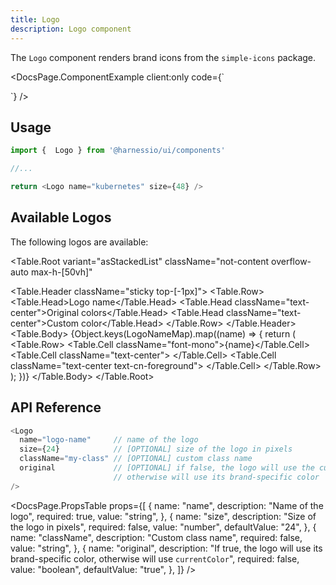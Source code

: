 ```yaml
---
title: Logo
description: Logo component
---
```


The `Logo` component renders brand icons from the `simple-icons` package.


<DocsPage.ComponentExample
  client:only
  code={`<div className="grid place-items-center">
    <Logo name="kubernetes" size={48} />
</div>`}
/>

## Usage

```typescript jsx
import {  Logo } from '@harnessio/ui/components'

//...

return <Logo name="kubernetes" size={48} />
```

## Available Logos

The following logos are available:

<Table.Root
  variant="asStackedList"
  className="not-content overflow-auto max-h-[50vh]"
>
  <Table.Header className="sticky top-[-1px]">
    <Table.Row>
      <Table.Head>Logo name</Table.Head>
      <Table.Head className="text-center">Original colors</Table.Head>
      <Table.Head className="text-center">Custom color</Table.Head>
    </Table.Row>
  </Table.Header>
  <Table.Body>
    {Object.keys(LogoNameMap).map((name) => {
      return (
        <Table.Row>
          <Table.Cell className="font-mono">{name}</Table.Cell>
          <Table.Cell className="text-center">
            <Logo size={32} name={name} className="inline-block" />
          </Table.Cell>
          <Table.Cell className="text-center text-cn-foreground">
            <Logo
              size={32}
              name={name}
              original={false}
              className="inline-block"
            />
          </Table.Cell>
        </Table.Row>
      );
    })}
  </Table.Body>
</Table.Root>

## API Reference

```typescript jsx
<Logo
  name="logo-name"     // name of the logo
  size={24}            // [OPTIONAL] size of the logo in pixels
  className="my-class" // [OPTIONAL] custom class name
  original             // [OPTIONAL] if false, the logo will use the current text color,
                       // otherwise will use its brand-specific color
/>
```

<DocsPage.PropsTable
  props={[
    {
      name: "name",
      description: "Name of the logo",
      required: true,
      value: "string",
    },
    {
      name: "size",
      description: "Size of the logo in pixels",
      required: false,
      value: "number",
      defaultValue: "24",
    },
    {
      name: "className",
      description: "Custom class name",
      required: false,
      value: "string",
    },
    {
      name: "original",
      description:
        "If true, the logo will use its brand-specific color, otherwise will use `currentColor`",
      required: false,
      value: "boolean",
      defaultValue: "true",
    },
  ]}
/>
